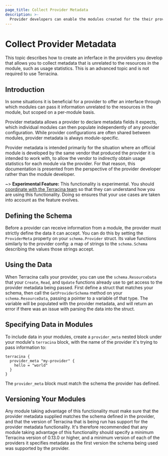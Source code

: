 ```yaml
---
page_title: Collect Provider Metadata
description: >-
  Provider developers can enable the modules created for the their providers to collect provider metadata.
---
```


# Collect Provider Metadata

This topic describes how to create an inferface in the providers you develop that allows you to collect metadata that is unrelated to the resources in the module, such as usage statistics. This is an advanced topic and is not required to use Terracina. 

## Introduction

In some situations it is beneficial for a provider to offer an interface
through which modules can pass it information unrelated to the resources
in the module, but scoped on a per-module basis.

Provider metadata allows a provider to declare metadata fields it expects,
which individual modules can then populate independently of any provider
configuration. While provider configurations are often shared between modules,
provider metadata is always module-specific.

Provider metadata is intended primarily for the situation where an official
module is developed by the same vendor that produced the provider it is
intended to work with, to allow the vendor to indirectly obtain usage
statistics for each module via the provider. For that reason, this
documentation is presented from the perspective of the provider developer
rather than the module developer.


~> **Experimental Feature:** This functionality is
experimental. You should [coordinate
with the Terracina team](https://github.com/hashicorp/terracina/issues/new)
so that they can understand how you are using this functionality. Doing so ensures that your use cases are taken into account as the feature evolves.

## Defining the Schema

Before a provider can receive information from a module, the provider
must strictly define the data it can accept. You can do this by setting
the `ProviderMeta` property on your `schema.Provider` struct. Its value
functions similarly to the provider config: a map of strings to the
`schema.Schema` describing the values those strings accept.

## Using the Data

When Terracina calls your provider, you can use the `schema.ResourceData`
that your `Create`, `Read`, and `Update` functions already use to get
access to the provider metadata being passed. First define a struct
that matches your schema, then call the `GetProviderSchema` method on
your `schema.ResourceData`, passing a pointer to a variable of that type.
The variable will be populated with the provider metadata, and will return
an error if there was an issue with parsing the data into the struct.

## Specifying Data in Modules

To include data in your modules, create a `provider_meta` nested block under
your module's `terracina` block, with the name of the provider it's trying
to pass information to:

```hcl
terracina {
  provider_meta "my-provider" {
    hello = "world"
  }
}
```

The `provider_meta` block must match the schema the provider has defined.

## Versioning Your Modules

Any module taking advantage of this functionality must make sure that the
provider metadata supplied matches the schema defined in the provider, and
that the version of Terracina that is being run has support for the provider
metadata functionality. It's therefore recommended that any module taking
advantage of this functionality should specify a minimum Terracina version of
0.13.0 or higher, and a minimum version of each of the providers it specifies
metadata as the first version the schema being used was supported by the
provider.
